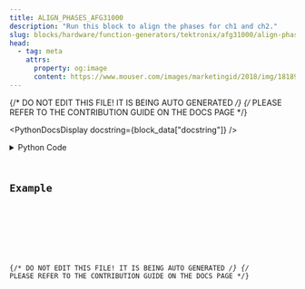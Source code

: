 ```yaml
---
title: ALIGN_PHASES_AFG31000
description: "Run this block to align the phases for ch1 and ch2."
slug: blocks/hardware/function-generators/tektronix/afg31000/align-phases-afg31000
head:
  - tag: meta
    attrs:
      property: og:image
      content: https://www.mouser.com/images/marketingid/2018/img/181892545.png?v=070223.0304
---
```


{/* DO NOT EDIT THIS FILE! IT IS BEING AUTO GENERATED */}
{/* PLEASE REFER TO THE CONTRIBUTION GUIDE ON THE DOCS PAGE */}


<PythonDocsDisplay docstring={block_data["docstring"]} />
<details>
<summary>Python Code</summary>



<Code code={pythonCode} lang="py" wrap theme="dracula" />

[Find this Flojoy Block on GitHub](https://github.com/flojoy-ai/blocks/blob/main/blocks/HARDWARE/FUNCTION_GENERATORS/TEKTRONIX/AFG31000/ALIGN_PHASES_AFG31000/ALIGN_PHASES_AFG31000.py)

</details>

## Example


<GetHelpWidget />


<AppDisplay app={app} blockName="ALIGN_PHASES_AFG31000" client:visible />


<Example />

{/* DO NOT EDIT THIS FILE! IT IS BEING AUTO GENERATED */}
{/* PLEASE REFER TO THE CONTRIBUTION GUIDE ON THE DOCS PAGE */}
